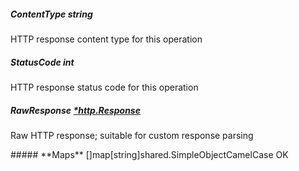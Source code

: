 
##### **ContentType** string
HTTP response content type for this operation

##### **StatusCode** int
HTTP response status code for this operation

##### **RawResponse** [*http.Response](https://pkg.go.dev/net/http#Response)
Raw HTTP response; suitable for custom response parsing

<Collapsible>
    ##### **Maps** []map[string]shared.SimpleObjectCamelCase
    OK
    <Collapsible.Break/>
    <SimpleObjectCamelCase/>
</Collapsible>

